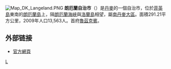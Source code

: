 {{unreferenced|time=2009-12-23T05:54:31+00:00}}
[[File:Map_DK_Langeland.PNG|right]]
'''朗厄蘭自治市'''（{{lang-da|Langeland Kommune}}）是[[丹麥|丹麥]]的一個自治市，位於[[菲英島|菲英島]]東南的[[朗厄蘭島|朗厄蘭島]]上，隔[[朗厄蘭海峽|朗厄蘭海峽]]與[[洛蘭島|洛蘭島]]相望，屬[[南丹麥大區|南丹麥大區]]。面積291.21平方公里，2009年人口13,563人。首府[[魯茲克賓|魯茲克賓]]。

==外部链接==
* [http://www.langelandkommune.dk/ 官方網頁] {{Wayback|url=http://www.langelandkommune.dk/ |date=20050913212226 }}
{{丹麥自治市}}
[[Category:丹麥市鎮|L]]